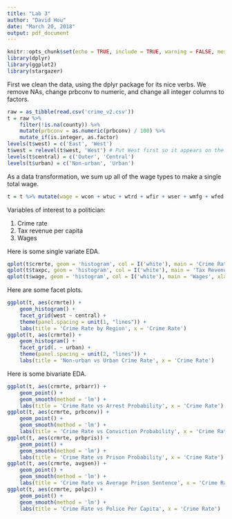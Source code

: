 ---
title: "Lab 3"
author: "David Hou"
date: "March 20, 2018"
output: pdf_document
---

```{r setup, include=FALSE}
knitr::opts_chunk$set(echo = TRUE, include = TRUE, warning = FALSE, message = FALSE)
library(dplyr)
library(ggplot2)
library(stargazer)
```

First we clean the data, using the dplyr package for its nice verbs.  We remove NAs, change prbconv to numeric, and change all integer columns to factors.
```{r data_cleaning}
raw = as_tibble(read.csv('crime_v2.csv'))
t = raw %>% 
    filter(!is.na(county)) %>%
    mutate(prbconv = as.numeric(prbconv) / 100) %>%
    mutate_if(is.integer, as.factor)
levels(t$west) = c('East', 'West')
t$west = relevel(t$west, 'West') # Put West first so it appears on the left on facet plots 
levels(t$central) = c('Outer', 'Central')
levels(t$urban) = c('Non-urban', 'Urban')
```

As a data transformation, we sum up all of the wage types to make a single total wage.
```{r data_transformations}
t = t %>% mutate(wage = wcon + wtuc + wtrd + wfir + wser + wmfg + wfed + wsta + wloc)
```

Variables of interest to a politician:

1. Crime rate
2. Tax revenue per capita
3. Wages

Here is some single variate EDA.
```{r single_variate_EDA}
qplot(t$crmrte, geom = 'histogram', col = I('white'), main = 'Crime Rate', xlab = 'Crime Rate')
qplot(t$taxpc, geom = 'histogram', col = I('white'), main = 'Tax Revenue Per Capita', xlab = 'Tax Revenue Per Capita')
qplot(t$wage, geom = 'histogram', col = I('white'), main = 'Wages', xlab = 'Wages')
```


Here are some facet plots.
```{r facet_plots}
ggplot(t, aes(crmrte)) + 
    geom_histogram() + 
    facet_grid(west ~ central) + 
    theme(panel.spacing = unit(1, "lines")) +
    labs(title = 'Crime Rate by Region', x = 'Crime Rate')
ggplot(t, aes(crmrte)) + 
    geom_histogram() + 
    facet_grid(. ~ urban) + 
    theme(panel.spacing = unit(2, "lines")) +
    labs(title = 'Non-urban vs Urban Crime Rate', x = 'Crime Rate')
```

Here is some bivariate EDA.
```{r bivariate_EDA}
ggplot(t, aes(crmrte, prbarr)) + 
    geom_point() + 
    geom_smooth(method = 'lm') + 
    labs(title = 'Crime Rate vs Arrest Probability', x = 'Crime Rate')
ggplot(t, aes(crmrte, prbconv)) + 
    geom_point() + 
    geom_smooth(method = 'lm') + 
    labs(title = 'Crime Rate vs Conviction Probability', x = 'Crime Rate')
ggplot(t, aes(crmrte, prbpris)) + 
    geom_point() + 
    geom_smooth(method = 'lm') + 
    labs(title = 'Crime Rate vs Prison Probability', x = 'Crime Rate')
ggplot(t, aes(crmrte, avgsen)) + 
    geom_point() + 
    geom_smooth(method = 'lm') + 
    labs(title = 'Crime Rate vs Average Prison Sentence', x = 'Crime Rate')
ggplot(t, aes(crmrte, polpc)) + 
    geom_point() + 
    geom_smooth(method = 'lm') + 
    labs(title = 'Crime Rate vs Police Per Capita', x = 'Crime Rate')
```